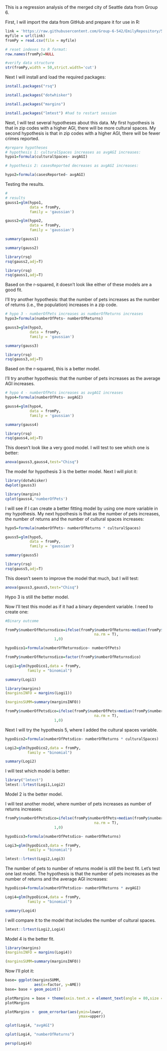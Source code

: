This is a regression analysis of the merged city of Seattle data from Group 6. 

First, I will import the data from GitHub and prepare it for use in R: 

```r
link = 'https://raw.githubusercontent.com/Group-6-542/EmilyRepository/50e2502dfe3fde3a633f8ca193eb0c6ff76aafe5/mergedGroupDataFinal.csv'
myfile = url(link)
fromPy = read.csv(file = myfile)

# reset indexes to R format:
row.names(fromPy)=NULL
```
```r
#verify data structure
str(fromPy,width = 50,strict.width='cut')
```

Next I will install and load the required packages:
```r
install.packages("rsq")
```
```r
install.packages("dotwhisker")
```
```r
install.packages("margins")
```
```r
install.packages("lmtest") #had to restart session
```

Next, I will test several hypotheses about this data. My first hypothesis is that in zip codes with a higher AGI, there will be more cultural spaces. My second hypothesis is that in zip codes with a higher AGI, there will be fewer crimes reported. 

```r
#prepare hypotheses
# hypothesis 1: culturalSpaces increases as avgAGI increases:
hypo1=formula(culturalSpaces~ avgAGI)

# hypothesis 2: casesReported decreases as avgAGI increases:

hypo2=formula(casesReported~ avgAGI)
```
Testing the results. 

```r
#
# results
gauss1=glm(hypo1,
           data = fromPy,
           family = 'gaussian')

gauss2=glm(hypo2,
           data = fromPy,
           family = 'gaussian')
```

```r
summary(gauss1)
```
```r
summary(gauss2)
```


```r
library(rsq)
rsq(gauss2,adj=T)
```

```r
library(rsq)
rsq(gauss1,adj=T)
```

Based on the r-squared, it doesn't look like either of these models are a good fit.

I'll try another hypothesis: that the number of pets increases as the number of returns (i.e., the population) increases in a zip code. 
```r
# hypo 3 - numberOfPets increases as numberOfReturns increases
hypo3=formula(numberOfPets~ numberOfReturns)
```

```r
gauss3=glm(hypo3,
           data = fromPy,
           family = 'gaussian')
```

```r
summary(gauss3)
```

```r
library(rsq)
rsq(gauss3,adj=T)
```

Based on the r-squared, this is a better model. 

I'll try another hypothesis: that the number of pets increases as the average AGI increases. 
```r
# hypo 4 - numberOfPets increases as avgAGI increases
hypo4=formula(numberOfPets~ avgAGI)
```

```r
gauss4=glm(hypo4,
           data = fromPy,
           family = 'gaussian')
```

```r
summary(gauss4)
```
```r
library(rsq)
rsq(gauss4,adj=T)
```

This doesn't look like a very good model. I will test to see which one is better:
```r
anova(gauss3,gauss4,test="Chisq")
```

The model for hypothesis 3 is the better model. Next I will plot it: 
```r
library(dotwhisker)
dwplot(gauss3)
```

```r
library(margins)
cplot(gauss4,'numberOfPets')
```
I will see if I can create a better fitting model by using one more variable in my hypothesis. My next hypothesis is that as the number of pets increases, the number of returns and the number of cultural spaces increases:
```r
hypo5=formula(numberOfPets~ numberOfReturns * culturalSpaces)
```
```r
gauss5=glm(hypo5,
           data = fromPy,
           family = 'gaussian')
```
```r
summary(gauss5)
```
```r
library(rsq)
rsq(gauss5,adj=T)
```

This doesn't seem to improve the model that much, but I will test: 

```r
anova(gauss3,gauss5,test="Chisq")
```
Hypo 3 is still the better model. 

Now I'll test this model as if it had a binary dependent variable. I need to create one: 
```r
#Binary outcome

fromPy$numberOfReturnsdico=ifelse(fromPy$numberOfReturns>median(fromPy$numberOfReturns,
                                        na.rm = T),
                      1,0)
```

```r
hypoDico1=formula(numberOfReturnsdico~ numberOfPets)
```

```r
fromPy$numberOfReturnsdico=factor(fromPy$numberOfReturnsdico)
```

```r
Logi1=glm(hypoDico1,data = fromPy,
          family = "binomial")
```

```r
summary(Logi1)
```

```r
library(margins)
(marginsINFO = margins(Logi1))
```

```r
(marginsSUMM=summary(marginsINFO))
```

```r
fromPy$numberOfPetsdico=ifelse(fromPy$numberOfPets>median(fromPy$numberOfPets,
                                        na.rm = T),
                      1,0)
```

Next I will try the hypothesis 5, where I added the cultural spaces variable. 
```r
hypoDico2=formula(numberOfPetsdico~ numberOfReturns * culturalSpaces)
```

```r
Logi2=glm(hypoDico2,data = fromPy,
          family = "binomial")
```

```r
summary(Logi2)
```
I will test which model is better: 
```r
library("lmtest")
lmtest::lrtest(Logi1,Logi2)
```
Model 2 is the better model. 

I will test another model, where number of pets increases as number of returns increases: 
```r

fromPy$numberOfPetsdico=ifelse(fromPy$numberOfPets>median(fromPy$numberOfPets,
                                        na.rm = T),
                      1,0)
```

```r
hypoDico3=formula(numberOfPetsdico~ numberOfReturns)
```

```r
Logi3=glm(hypoDico3,data = fromPy,
          family = "binomial")
```

```r
lmtest::lrtest(Logi2,Logi3)
```

The number of pets to number of returns model is still the best fit. Let's test one last model. The hypothesis is that the number of pets increases as the number of returns and the average AGI increases: 
```r
hypoDico4=formula(numberOfPetsdico~ numberOfReturns * avgAGI)
```

```r
Logi4=glm(hypoDico4,data = fromPy,
          family = "binomial")
```

```r
summary(Logi4)
```

I will compare it to the model that includes the number of cultural spaces.
```r
lmtest::lrtest(Logi2,Logi4)
```

Model 4 is the better fit. 
```r

library(margins)
(marginsINFO = margins(Logi4))
```

```r
(marginsSUMM=summary(marginsINFO))
```
Now I'll plot it: 
```r
base= ggplot(marginsSUMM,
             aes(x=factor, y=AME))
base= base + geom_point()

plotMargins = base + theme(axis.text.x = element_text(angle = 80,size = 6,hjust = 1))
plotMargins    
```
```r
plotMargins +  geom_errorbar(aes(ymin=lower,
                                 ymax=upper))
```

```r
cplot(Logi4, "avgAGI")
```

```r
cplot(Logi4, "numberOfReturns")
```

```r
persp(Logi4)
```

